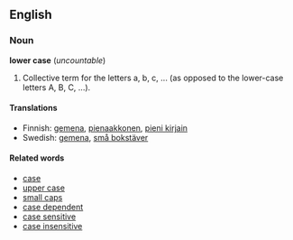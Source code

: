 == English ==
===Noun===
'''lower case''' (''uncountable'')

# Collective term for the letters a, b, c, ... (as opposed to the lower-case letters A, B, C, ...).

====Translations====
*Finnish: [[gemena]], [[pienaakkonen]], [[pieni kirjain]]
*Swedish: [[gemena]], [[små bokstäver]] 

====Related words====
*[[case]]
*[[upper case]]
*[[small caps]]
*[[case dependent]]
*[[case sensitive]]
*[[case insensitive]]